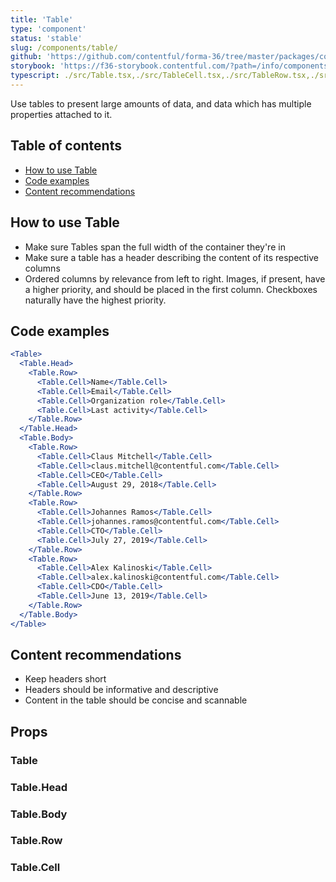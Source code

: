 ```yaml
---
title: 'Table'
type: 'component'
status: 'stable'
slug: /components/table/
github: 'https://github.com/contentful/forma-36/tree/master/packages/components/table'
storybook: 'https://f36-storybook.contentful.com/?path=/info/components-table--default'
typescript: ./src/Table.tsx,./src/TableCell.tsx,./src/TableRow.tsx,./src/TableBody.tsx,./src/TableHead.tsx
---
```



Use tables to present large amounts of data, and data which has multiple properties attached to it.

## Table of contents

- [How to use Table](#how-to-use-table)
- [Code examples](#code-examples)
- [Content recommendations](#content-recommendations)

## How to use Table

- Make sure Tables span the full width of the container they're in
- Make sure a table has a header describing the content of its respective columns
- Ordered columns by relevance from left to right. Images, if present, have a higher priority, and should be placed in the first column. Checkboxes naturally have the highest priority.

## Code examples

```jsx
<Table>
  <Table.Head>
    <Table.Row>
      <Table.Cell>Name</Table.Cell>
      <Table.Cell>Email</Table.Cell>
      <Table.Cell>Organization role</Table.Cell>
      <Table.Cell>Last activity</Table.Cell>
    </Table.Row>
  </Table.Head>
  <Table.Body>
    <Table.Row>
      <Table.Cell>Claus Mitchell</Table.Cell>
      <Table.Cell>claus.mitchell@contentful.com</Table.Cell>
      <Table.Cell>CEO</Table.Cell>
      <Table.Cell>August 29, 2018</Table.Cell>
    </Table.Row>
    <Table.Row>
      <Table.Cell>Johannes Ramos</Table.Cell>
      <Table.Cell>johannes.ramos@contentful.com</Table.Cell>
      <Table.Cell>CTO</Table.Cell>
      <Table.Cell>July 27, 2019</Table.Cell>
    </Table.Row>
    <Table.Row>
      <Table.Cell>Alex Kalinoski</Table.Cell>
      <Table.Cell>alex.kalinoski@contentful.com</Table.Cell>
      <Table.Cell>CDO</Table.Cell>
      <Table.Cell>June 13, 2019</Table.Cell>
    </Table.Row>
  </Table.Body>
</Table>
```

## Content recommendations

- Keep headers short
- Headers should be informative and descriptive
- Content in the table should be concise and scannable

## Props

### Table

<Props of="Table" />

### Table.Head

<Props of="TableHead" />

### Table.Body

<Props of="TableBody" />

### Table.Row

<Props of="TableRow" />

### Table.Cell

<Props of="TableCell" />
